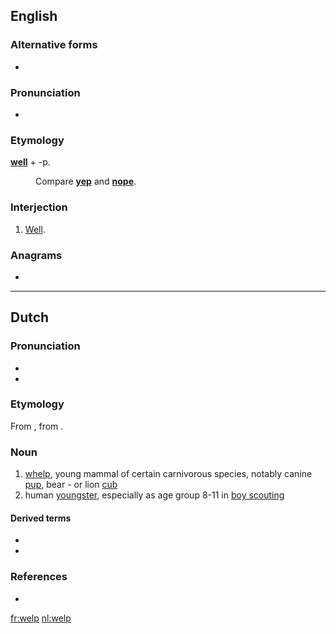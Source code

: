 ==English==

===Alternative forms===
* {{l|en|whelp}}

===Pronunciation===
* {{homophones|lang=en|whelp}}

===Etymology===
'''[[well]]''' + -p.
: Compare '''[[yep]]''' and '''[[nope]]'''.

===Interjection===
{{en-interj}}

# {{lb|en|slang}} [[well|Well]].

===Anagrams===
* {{l|en|plew}}

----

==Dutch==

===Pronunciation===
* {{rhymes|ɛlp|lang=nl}}
* {{audio|Nl-welp.ogg|Audio|lang=nl}}

===Etymology===
From {{inh|nl|odt|*welp}}, from {{inh|nl|gem-pro|*hwelpaz}}.

===Noun===
{{nl-noun|m|g2=n|-en|welpje}}

# [[whelp]], young mammal of certain carnivorous species, notably canine [[pup]], bear - or lion [[cub]]
# human [[youngster]], especially as age group 8-11 in [[boy scouting]]

====Derived terms====
* {{l|nl|welpenhorde}}
* {{l|nl|welpenpet}}

===References===
* {{R:Koenen}}

[[fr:welp]]
[[nl:welp]]